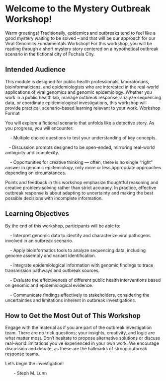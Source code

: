 # Welcome to the Mystery Outbreak Workshop!

Warm greetings! Traditionally, epidemics and outbreaks tend to feel like a good mystery waiting to be solved – and that will be our approach for our Viral Genomics Fundamentals Workshop! For this workshop, you will be reading through a short mystery story centered on a hypothetical outbreak scenario in the fictional city of Fuchsia City.


## Intended Audience

This module is designed for public health professionals, laboratorians, bioinformaticians, and epidemiologists who are interested in the real-world applications of viral genomics and genomic epidemiology. Whether you work in a public health lab, manage outbreak response, analyze sequencing data, or coordinate epidemiological investigations, this workshop will provide practical, scenario-based learning relevant to your work.
Workshop Format

You will explore a fictional scenario that unfolds like a detective story. As you progress, you will encounter:

&nbsp;&nbsp;&nbsp; - Multiple choice questions to test your understanding of key concepts.

 &nbsp;&nbsp;&nbsp;- Discussion prompts designed to be open-ended, mirroring real-world ambiguity and complexity.

&nbsp;&nbsp;&nbsp; - Opportunities for creative thinking — often, there is no single “right” answer in genomic epidemiology, only more or less appropriate approaches depending on circumstances.

Points and feedback in this workshop emphasize thoughtful reasoning and creative problem-solving rather than strict accuracy. In practice, effective outbreak response is about adapting to uncertainty and making the best possible decisions with incomplete information.


## Learning Objectives

By the end of this workshop, participants will be able to:

 &nbsp;&nbsp;&nbsp; - Interpret genomic data to identify and characterize viral pathogens involved in an outbreak scenario.

 &nbsp;&nbsp;&nbsp; - Apply bioinformatics tools to analyze sequencing data, including genome assembly and variant identification.

 &nbsp;&nbsp;&nbsp; - Integrate epidemiological information with genomic findings to trace transmission pathways and outbreak sources.

 &nbsp;&nbsp;&nbsp; - Evaluate the effectiveness of different public health interventions based on genomic and epidemiological evidence.

 &nbsp;&nbsp;&nbsp; - Communicate findings effectively to stakeholders, considering the uncertainties and limitations inherent in outbreak investigations.


##  How to Get the Most Out of This Workshop

Engage with the material as if you are part of the outbreak investigation team. There are no trick questions; your insights, creativity, and logic are what matter most. Don’t hesitate to propose alternative solutions or discuss real-world limitations you’ve experienced in your own work. We encourage discussion and debate, as these are the hallmarks of strong outbreak response teams.

Let’s begin the investigation!

&nbsp;&nbsp;&nbsp;&nbsp;&nbsp;&nbsp; - Steph M. Lunn